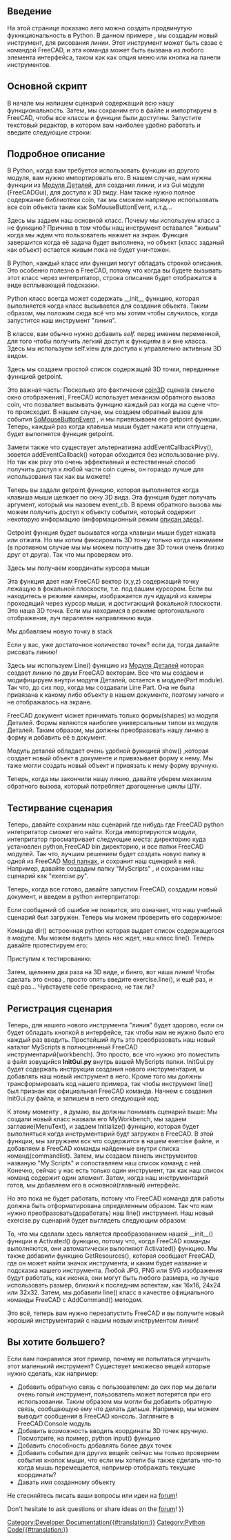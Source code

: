 <languages/>

{{TOCright}}

<span id="Introduction"></span>
==Введение==

<div class="mw-translate-fuzzy">
На этой странице показано лего можно создать продвинутую фукнкциональность в Python. В данном примере , мы создадим новый инструмент, для рисования линии. Этот инструмент может быть свзае с командой FreeCAD, и эта команда может быть вызвана из любого элемента интерфейса, таком как как опция меню или кнопка на панели инструментов.
</div>

<span id="The_main_script"></span>
==Основной скрипт==

В начале мы напишем сценарий содержащий всю нашу функциональность. Затем, мы сохраним его в файле и импортируем в FreeCAD, чтобы все классы и функции были доступны. Запустите текстовый редактор, в котором вам наиболее удобно работать и введите следующие строки:

{{Code|code=
import FreeCADGui, Part
from pivy.coin import *

class line:

    """This class will create a line after the user clicked 2 points on the screen"""

    def __init__(self):
        self.view = FreeCADGui.ActiveDocument.ActiveView
        self.stack = []
        self.callback = self.view.addEventCallbackPivy(SoMouseButtonEvent.getClassTypeId(), self.getpoint)

    def getpoint(self, event_cb):
        event = event_cb.getEvent()
        if event.getState() == SoMouseButtonEvent.DOWN:
            pos = event.getPosition()
            point = self.view.getPoint(pos[0], pos[1])
            self.stack.append(point)
            if len(self.stack) == 2:
                l = Part.LineSegment(self.stack[0], self.stack[1])
                shape = l.toShape()
                Part.show(shape)
                self.view.removeEventCallbackPivy(SoMouseButtonEvent.getClassTypeId(), self.callback)
}}
{{Top}}
<span id="Detailed_explanation"></span>
==Подробное описание==

{{Code|code=
import Part, FreeCADGui
from pivy.coin import *
}}

<div class="mw-translate-fuzzy">
В Python, когда вам требуется использовать функции из другого модуля, вам нужно импортировать его. В нашем случае, нам нужны функции из [[Part_Workbench/ru|Модуля Деталей]], для создания линии, и из Gui модуля (FreeCADGui), для доступа к 3D виду. Нам также нужно полное содержание библиотеки coin, так мы сможем напрямую использовать все coin объекта такие как SoMouseButtonEvent, и.т.д...
</div>

{{Code|code=
class line:
}}

Здесь мы задаем наш основной класс. Почему мы используем класс а не функцию? Причина в том чтобы нащ инструмент оставался "живым" когда мы ждем что пользователь нажмет на экран. Функция завершится когда её задача будет выполнена, но объект (класс заданый как объект) остается живым пока не будет уничтожен.

{{Code|code=
"""This class will create a line after the user clicked 2 points on the screen"""
}}

<div class="mw-translate-fuzzy">
В Python, каждый класс или функция могут обладать строкой описания. Это особенно полезно в FreeCAD, потому что когда вы будете вызывать этот класс через интепритатор, строка описания будет отображатся в виде всплывающей подсказки.
</div>

{{Code|code=
def __init__(self):
}}

<div class="mw-translate-fuzzy">
Python класс всегда может содержать __init__ функцию, которая выполняется когда класс вызывается для создания объекта. Таким образом, мы положим сюда всё что мы хотим чтобы случилось, когда запустится наш инструмент "линия".
</div>

{{Code|code=
self.view = FreeCADGui.ActiveDocument.ActiveView
}}

<div class="mw-translate-fuzzy">
В классе, вам обычно нужно добавить ''self.'' перед именем переменной, для того чтобы получить легкий доступ к функциям в и вне класса. Здесь мы используем self.view для доступа к управлению активным 3D видом.
</div>

{{Code|code=
self.stack = []
}}

<div class="mw-translate-fuzzy">
Здесь мы создаем простой список содержащий 3D точки, переданные функцией getpoint.
</div>

{{Code|code=
self.callback = self.view.addEventCallbackPivy(SoMouseButtonEvent.getClassTypeId(), self.getpoint)
}}

<div class="mw-translate-fuzzy">
Это важная часть: Посколько это фактически [http://www.coin3d.org/ coin3D] сцена(в смысле окно отображения), FreeCAD использует механизм обратного вызова coin, что позваляет вызывать функцию каждый раз когда на сцене что-то происходит. В нашем случае, мы создаем обратный вызов для события [http://doc.coin3d.org/Coin/group__events.html SoMouseButtonEvent] , и мы привязываем его getpoint функции. Теперь, каждый раз когда клавиша мыши будет нажата или отпущена, будет выполнятся функция getpoint.
</div>

<div class="mw-translate-fuzzy">
Замети также что существует альтернативна addEventCallbackPivy(), зовется addEventCallback() которая обходится без использование pivy. Но так как pivy это очень эффективный и естественный способ получить доступ к любой части coin сцены, он гораздо лучше для использования так как вы можете!
</div>
{{Top}}
{{Code|code=
def getpoint(self, event_cb):
}}

<div class="mw-translate-fuzzy">
Теперь вы задали getpoint функцию, которая выполняется когда клавиша мыши щелкает по окну 3D вида. Эта функция будет получать аргумент, который мы назовем event_cb. В время обратного вызова мы можем получить доступ к объекту события, который содержит некоторую информацию (информационный режим [[Code_snippets#Observing_mouse_events_in_the_3D_viewer_via_Python|описан здесь]]).
</div>

{{Code|code=
if event.getState() == SoMouseButtonEvent.DOWN:
}}

<div class="mw-translate-fuzzy">
Getpoint функция будет вызыватся когда клавиши мыши будет нажата или отжата. Но мы хотим фиксировать 3D точку только когда нажимаем (в противном случае мы мы можем получить две 3D точки очень близко друг от друга). Так что мы проверяем это.
</div>

{{Code|code=
pos = event.getPosition()
}}

<div class="mw-translate-fuzzy">
Здесь мы получаем координаты курсора мыши
</div>

{{Code|code=
point = self.view.getPoint(pos[0], pos[1])
}}

<div class="mw-translate-fuzzy">
Эта функция дает нам FreeCAD вектор (x,y,z) содержащий точку лежащую в фокальной плоскости, т.е. под вашим курсором. Если вы находитесь в режиме камеры, изображается луч идущий из камеры проходящий через курсор мыши, и достигающий фокальной плоскости. Это наша 3D точка. Если мы находимся в режиме ортогонального отображения, луч паралелен направлению вида.
</div>

{{Code|code=
self.stack.append(point)
}}

<div class="mw-translate-fuzzy">
Мы добавляем новую точку в stack
</div>

{{Code|code=
if len(self.stack) == 2:
}}

Если у вас, уже достаточное количество точек? если да, тогда давайте рисовать линию!

{{Code|code=
l = Part.LineSegment(self.stack[0], self.stack[1])
}}

<div class="mw-translate-fuzzy">
Здесь мы используем Line() функцию из [[Part_Workbench/ru|Модуля Деталей]] которая создает линию по двум FreeCAD векторам. Все что мы создаем и модифицируем внутри модуля Деталей, остается в модуле(Part module). Так что, до сих пор, когда мы создавали Line Part. Она не была привязана к какому либо объекту в нашем документе, поэтому ничего и не отображалось на экране.
</div>

{{Code|code=
shape = l.toShape()
}}

<div class="mw-translate-fuzzy">
FreeCAD документ может принимать только формы(shapes) из модуля Деталей. Формы являются наиболее универсальным типом из модуля Деталей. Таким образом, мы должны преобразовать нашу линию в форму и добавить её в документ.
</div>

{{Code|code=
Part.show(shape)
}}

<div class="mw-translate-fuzzy">
Модуль деталей обладает очень удобной функцией show() ,которая создает новый объект в документе и привязывает форму к нему. Мы таже могли создать новый объект и привязать к нему форму вручную.
</div>

{{Code|code=
self.view.removeEventCallbackPivy(SoMouseButtonEvent.getClassTypeId(), self.callback)
}}

<div class="mw-translate-fuzzy">
Теперь, когда мы закончили нашу линию, давайте уберем механизм обратного вызова, который потребляет драгоценные циклы ЦПУ.
</div>
{{Top}}
<span id="Testing_the_script"></span>
==Тестирвание сценария==

<div class="mw-translate-fuzzy">
Теперь, давайте сохраним наш сценарий где нибудь где FreeCAD python интепритатор сможет его найти. Когда импортируются модули, интепритатор просматривает следующие места: директорию куда установлен python,FreeCAD bin директорию, и все папки FreeCAD модулей. Так что, лучшим решением будет создать новую папку в одной из FreeCAD [[Installing_more_workbenches|Mod папках]], и сохранит наш сценарий в ней. Например, давайте создадим папку "MyScripts" , и сохраним наш сценарий как "exercise.py".
</div>

<div class="mw-translate-fuzzy">
Теперь, когда все готово, давайте запустим FreeCAD, создадим новый документ, и введем в python интерпритатор:
</div>

{{Code|code=
import exercise
}}

<div class="mw-translate-fuzzy">
Если сообщений об ошибке не появится, это означает, что наш учебный сценарий был загружен. Теперь мы можем проверить его содержимое:
</div>

{{Code|code=
dir(exercise)
}}

<div class="mw-translate-fuzzy">
Команда dir() встроенная python которая выдает список содержащегося в модуле. Мы можем видеть здесь нас ждет, наш класс line(). Теперь давайте протестируем его:
</div>

{{Code|code=
'line' in dir(exercise)
}}

Приступим к тестированию:

{{Code|code=
exercise.line()
}}

<div class="mw-translate-fuzzy">
Затем, щелкнем два раза на 3D виде, и бинго, вот наша линия! Чтобы сделать это снова , просто опять введите exercise.line(), и ещё раз, и ещё раз... Чувствуете себе прекрасно, не так ли?
</div>
{{Top}}
<span id="Registering_the_script"></span>
==Регистрация сценария==

<div class="mw-translate-fuzzy">
Теперь, для нашего нового инструмента "линия" будет здорово, если он будет обладать кнопкой в интерфейсе, так чтобы нам не нужно было его каждый раз вводить. Простейший путь это преобразовать наш новый каталог MyScripts в полноценнный FreeCAD инструментарий(workbench). Это просто, все что нужно это поместить в файл зовущийся '''InitGui.py''' внутрь вашей MyScripts папки. InitGui.py будет содержать инструкции создания нового инструментария, м добавлять наш новый инструмент в него. Кроме того мы должны трансформировать код нашего примера, так чтобы инструмент line() был признан как официальная FreeCAD команда. Начнем с создания InitGui.py файла, и запишем в него следующий код:
</div>

{{Code|code=
class MyWorkbench (Workbench):

    MenuText = "MyScripts"

    def Initialize(self):
        import exercise
        commandslist = ["line"]
        self.appendToolbar("My Scripts", commandslist)

Gui.addWorkbench(MyWorkbench())
}}

<div class="mw-translate-fuzzy">
К  этому моменту , я думаю, вы должны понимать сценарий выше: Мы создали новый класс назвали его MyWorkbench, мы задаем заглавие(MenuText), и задаем Initialize() функцию, которая будет выполняться когда инструментарий будт загружен в FreeCAD. В этой функции, мы загружаем вск что содержится в нашем exercise файле, и добавляем в FreeCAD команды найденные внутри списка команд(commandlist). Затем, мы создаем панель инструментов названую "My Scripts" и сопоставляем наш список команд с ней. Конечно, сейчас у нас есть только один инструмент, так как наш список команд содержит один элемент. Затем, когда наш инструментарий готов, мы добавляем его в основной(главный) интерфейс.
</div>

<div class="mw-translate-fuzzy">
Но это пока не будет работать, потому что FreeCAD команда для работы должна быть отформатирована определенным образом. Так что нам нужно преобразовать(доработать) наш line() инструмент.  Наш новый exercise.py сценарий будет выглядеть следующим образом:
</div>

{{Code|code=
import FreeCADGui, Part
from pivy.coin import *

class line:

    """This class will create a line after the user clicked 2 points on the screen"""

    def Activated(self):
        self.view = FreeCADGui.ActiveDocument.ActiveView
        self.stack = []
        self.callback = self.view.addEventCallbackPivy(SoMouseButtonEvent.getClassTypeId(), self.getpoint)

    def getpoint(self, event_cb):
        event = event_cb.getEvent()
        if event.getState() == SoMouseButtonEvent.DOWN:
            pos = event.getPosition()
            point = self.view.getPoint(pos[0], pos[1])
            self.stack.append(point)
            if len(self.stack) == 2:
                l = Part.LineSegment(self.stack[0], self.stack[1])
                shape = l.toShape()
                Part.show(shape)
                self.view.removeEventCallbackPivy(SoMouseButtonEvent.getClassTypeId(), self.callback)

    def GetResources(self):
        return {'Pixmap': 'path_to_an_icon/line_icon.png', 'MenuText': 'Line', 'ToolTip': 'Creates a line by clicking 2 points on the screen'}

FreeCADGui.addCommand('line', line())
}}

<div class="mw-translate-fuzzy">
То, что мы сделали здесь является преобразованием нашей __init__() функции в Activated() функцию, потому что, когда FreeCAD команды выполняются, они автоматически выполняют Activated() функцию. Мы также добавили функцию GetResources(), которая сообщает FreeCAD, где он может найти значок инструмента, и каким будет название и подсказка нашего инструмента. Любой JPG, PNG или SVG изображения будут работать, как иконка, они могут быть любого размера, но лучше использовать размер, близкий к последним аспектам, как 16x16, 24x24 или 32x32.
Затем, мы добавили line() класс в качестве официального команды FreeCAD с AddCommand() методом.
</div>

<div class="mw-translate-fuzzy">
Это всё, теперь вам нужно перезапустить FreeCAD и вы получите новый хороший инструментарий с нашим новым инструментом линии!
</div>
{{Top}}
<span id="So_you_want_more?"></span>
==Вы хотите большего?==

<div class="mw-translate-fuzzy">
Если вам понравился этот пример, почему не попытаться улучшить этот маленький инструмент? Существует множесво вещей которые нужно сделать, как например:
* Добавить обратную связь с пользователем: до сих пор мы делали очень голый инструмент, пользователь может потерятся при его использовании. Таким образом мы могли бы  добавить обратную связь, сообщающую ему что делать дальше. Например, мы можем выводит сообщения в FreeCAD консоль. Загляните в FreeCAD.Console модуль
* Добавить возможность вводить координаты 3D точек вручную. Посмотрите, на пример, python input() функцию
* Добавить способность добавлять более двух точек
* Добавить события для других вещей: сейчас мы только проверяем события кнопок мыши, что если мы хотели бы также сделать что-то когда мышь перемещается, например отображать текущие координаты?
* Давать имя созданному объекту
Не стесняйтесь писать ваши вопросы или идеи на [http://forum.freecadweb.org/ forum]!
</div>

Don't hesitate to ask questions or share ideas on the [https://forum.freecadweb.org/ forum]!
{{Top}}
{{Powerdocnavi{{#translation:}}}}
[[Category:Developer Documentation{{#translation:}}]]
[[Category:Python Code{{#translation:}}]]
{{clear}}
